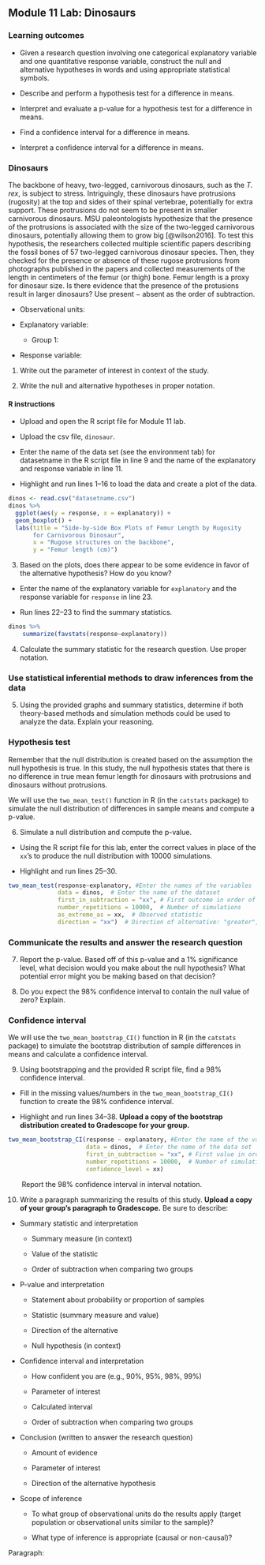 ## Module 11 Lab: Dinosaurs

\setstretch{1}


### Learning outcomes

* Given a research question involving one categorical explanatory variable and one quantitative response variable, construct the null and alternative hypotheses
  in words and using appropriate statistical symbols.

* Describe and perform a hypothesis test for a difference in means.

* Interpret and evaluate a p-value for a hypothesis test for a difference in means.

* Find a confidence interval for a difference in means.

* Interpret a confidence interval for a difference in means.

### Dinosaurs

The backbone of heavy, two-legged, carnivorous dinosaurs, such as the *T. rex*, is subject to stress. Intriguingly, these dinosaurs have protrusions (rugosity) at the top and sides of their spinal vertebrae, potentially for extra support. These protrusions do not seem to be present in smaller carnivorous dinosaurs. MSU paleontologists hypothesize that the presence of the protrusions is associated with the size of the two-legged carnivorous dinosaurs, potentially allowing them to grow big [@wilson2016]. To test this hypothesis, the researchers collected multiple scientific papers describing the fossil bones of 57 two-legged carnivorous dinosaur species. Then, they checked for the presence or absence of these rugose protrusions from photographs published in the papers and collected measurements of the length in centimeters of the femur (or thigh) bone. Femur length is a proxy for dinosaur size. Is there evidence that the presence of the protusions result in larger dinosaurs?  Use present $-$ absent as the order of subtraction.

* Observational units:

* Explanatory variable:

    * Group 1:

* Response variable:

1.  Write out the parameter of interest in context of the study.

\vspace{1in}

2.  Write the null and alternative hypotheses in proper notation.

\vspace{0.6in}

#### R instructions{-}

* Upload and open the R script file for Module 11 lab. 

* Upload the csv file, `dinosaur`. 

* Enter the name of the data set (see the environment tab) for datasetname in the R script file in line 9 and the name of the explanatory and response variable in line 11. 

* Highlight and run lines 1--16 to load the data and create a plot of the data. 

```r
dinos <- read.csv("datasetname.csv")
dinos %>%
  ggplot(aes(y = response, x = explanatory)) +
  geom_boxplot() +
  labs(title = "Side-by-side Box Plots of Femur Length by Rugosity
       for Carnivorous Dinosaur",
       x = "Rugose structures on the backbone",
       y = "Femur length (cm)")
```

3. Based on the plots, does there appear to be some evidence in favor of the alternative hypothesis?  How do you know?
\vspace{0.4in}

* Enter the name of the explanatory variable for `explanatory` and the response variable for `response` in line 23.  

* Run lines 22--23 to find the summary statistics.

```r
dinos %>% 
    summarize(favstats(response~explanatory))
```


4.  Calculate the summary statistic for the research question. Use proper notation.
\vspace{0.3in}

### Use statistical inferential methods to draw inferences from the data {-}

5.  Using the provided graphs and summary statistics, determine if both theory-based methods and simulation methods could be used to analyze the data.  Explain your reasoning.

\vspace{0.8in}

### Hypothesis test {-}

Remember that the null distribution is created based on the assumption the null hypothesis is true.  In this study, the null hypothesis states that there is no difference in true mean femur length for dinosaurs with protrusions and dinosaurs without protrusions.

We will use the `two_mean_test()` function in R (in the `catstats` package) to simulate the null distribution of differences in sample means and compute a p-value. 

6.  Simulate a null distribution and compute the p-value. 

* Using the R script file for this lab, enter the correct values in place of the `xx`'s to produce the null distribution with 10000 simulations.  

* Highlight and run lines 25--30.  

```r
two_mean_test(response~explanatory, #Enter the names of the variables
              data = dinos,  # Enter the name of the dataset
              first_in_subtraction = "xx", # First outcome in order of subtraction
              number_repetitions = 10000,  # Number of simulations
              as_extreme_as = xx,  # Observed statistic
              direction = "xx")  # Direction of alternative: "greater", "less", or "two-sided"
```

### Communicate the results and answer the research question {-}

7.  Report the p-value. Based off of this p-value and a 1% significance level, what decision would you make about the null hypothesis?  What potential error might you be making based on that decision?

\vspace{0.5in}

8. Do you expect the 98\% confidence interval to contain the null value of zero?  Explain.

\vspace{0.8in}

### Confidence interval {-}

We will use the `two_mean_bootstrap_CI()` function in R (in the `catstats` package) to simulate the bootstrap distribution of sample differences in means and calculate a confidence interval. 

9. Using bootstrapping and the provided R script file, find a 98\% confidence interval. 

* Fill in the missing values/numbers in the `two_mean_bootstrap_CI()` function to create the 98\% confidence interval.  

* Highlight and run lines 34--38. **Upload a copy of the bootstrap distribution created to Gradescope for your group.** 

```r
two_mean_bootstrap_CI(response ~ explanatory, #Enter the name of the variables
                      data = dinos,  # Enter the name of the data set
                      first_in_subtraction = "xx", # First value in order of subtraction
                      number_repetitions = 10000,  # Number of simulations
                      confidence_level = xx)
```

|        Report the 98\% confidence interval in interval notation.

\vspace{0.2in}

10.  Write a paragraph summarizing the results of this study.  **Upload a copy of your group's paragraph to Gradescope.** Be sure to describe:

* Summary statistic and interpretation

    * Summary measure (in context)
    
    * Value of the statistic 
    
    * Order of subtraction when comparing two groups

* P-value and interpretation

    * Statement about probability or proportion of samples
    
    * Statistic (summary measure and value)
    
    * Direction of the alternative 
    
    * Null hypothesis (in context) 

* Confidence interval and interpretation

    * How confident you are (e.g., 90%, 95%, 98%, 99%)
    
    * Parameter of interest
    
    * Calculated interval
    
    * Order of subtraction when comparing two groups


* Conclusion (written to answer the research question)

    * Amount of evidence
    
    * Parameter of interest 
    
    * Direction of the alternative hypothesis

* Scope of inference

    * To what group of observational units do the results apply (target population or observational units similar to the sample)?
	
    * What type of inference is appropriate (causal or non-causal)?

\vspace{2.6in}

\newpage

Paragraph:

\newpage